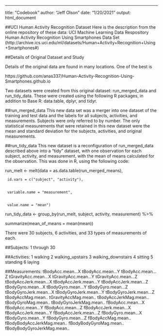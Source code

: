 ---
title: "Codebook"
author: "Jeff Olson"
date: "1/20/2021"
output: html_document

##UCI Human Activity Recognition Dataset
Here is the description from the online repository of these data:
UCI Machine Learning Data Respository
Human Activity Recognition Using Smartphones Data Set
(http://archive.ics.uci.edu/ml/datasets/Human+Activity+Recognition+Using+Smartphones#)

##Details of Original Dataset and Study

Details of the original data are found in many locations. One of the best is 

https://github.com/anas337/Human-Activity-Recognition-Using-Smartphones.github.io 

Two datasets were created from this original dataset: run_merged_data and run_tidy_data. These were created using the following R packages, in addition to Base R: data.table, dplyr, and tidyr.

##run_merged_data
This new data set was a merger into one dataset of the training and test data and the labels for all subjects, activities, and measurements. Subjects were only referred to by number. The only statistical measurements that were retained in this new dataset were the mean and standard deviation for the subjects, activities, and original measurements. 

##run_tidy_data
This new dataset is a reconfiguration of run_merged_data described above into a “tidy” dataset, with one observation for each subject, activity, and measurement, with the mean of means calculated for the observation. This was done in R, using the following code:

run_melt <- melt(data = as.data.table(run_merged_means),


     id.vars = c("subject", "activity"),


     variable.name = "measurement",


     value.name = "mean")
run_tidy_data <- group_by(run_melt, subject, activity, measurement) %>%

  summarize(mean_of_means = mean(mean))

There were 30 subjects, 6 activities, and 33 types of measurements of each. 

##Subjects: 
1 through 30

##Activities: 
1 walking
2 walking_upstairs
3 walking_downstairs
4 sitting
5 standing
6 laying

##Measurements:
tBodyAcc.mean...X
tBodyAcc.mean...Y
tBodyAcc.mean...Z
tGravityAcc.mean...X
tGravityAcc.mean...Y
tGravityAcc.mean...Z
tBodyAccJerk.mean...X
tBodyAccJerk.mean...Y
tBodyAccJerk.mean...Z
tBodyGyro.mean...X
tBodyGyro.mean...Y
tBodyGyro.mean...Z
tBodyGyroJerk.mean...X
tBodyGyroJerk.mean...Y
tBodyGyroJerk.mean...Z     
tBodyAccMag.mean..
tGravityAccMag.mean..
tBodyAccJerkMag.mean..     
tBodyGyroMag.mean..
tBodyGyroJerkMag.mean..
fBodyAcc.mean...X
fBodyAcc.mean...Y
fBodyAcc.mean...Z
fBodyAccJerk.mean...X
fBodyAccJerk.mean...Y
fBodyAccJerk.mean...Z
fBodyGyro.mean...X
fBodyGyro.mean...Y
fBodyGyro.mean...Z
fBodyAccMag.mean..
fBodyBodyAccJerkMag.mean..
fBodyBodyGyroMag.mean..
fBodyBodyGyroJerkMag.mean..
